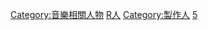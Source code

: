 {{Commonscat|Record producers}}

[[Category:音樂相關人物|Category:音樂相關人物]]
[[Category:音樂製作|R人]]
[[Category:製作人|Category:製作人]]
[[Category:文化創意類|5]]